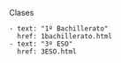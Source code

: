 Clases

    - text: "1º Bachillerato"
      href: 1bachillerato.html
    - text: "3º ESO"
      href: 3ESO.html